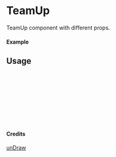 
<Meta of={TeamUp} title="unDraw/TeamUp" />

# TeamUp

TeamUp component with different props.

#### Example

<Canvas of={TeamUp.Primary} />

## Usage

```ts
import { TeamUp } from "yadl-ui";

const Example = () => {
  return (
      <TeamUp />
  );
};

export default Example;
```

#### Credits
[unDraw](https://undraw.co/illustrations)
